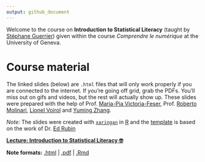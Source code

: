 ```yaml
---
output: github_document
---
```


Welcome to the course on **Introduction to Statistical Literacy** (taught by [Stéphane Guerrier](https://stephaneguerrier.com/)) given within the course *Comprendre le numérique* at the University of Geneva.

# Course material

The linked slides (below) are `.html` files that will only work properly if you are connected to the internet. If you're going off grid, grab the PDFs. You'll miss out on gifs and videos, but the rest will actually show up. These slides were prepared with the help of Prof. [Maria-Pia Victoria-Feser](https://www.unige.ch/gsem/en/research/faculty/all/maria-pia-victoria-feser/), Prof. [Roberto Molinari](https://github.com/robertomolinari), [Lionel Voirol](https://github.com/lionelvoirol) and [Yuming Zhang](https://github.com/Yuming-Zhang).

*Note:* The slides were created with [`xaringan`](https://github.com/yihui/xaringan/wiki) in [R](cran.r-project.org) and the [template](https://github.com/edrubin/EC607S20) is based on the work of Dr. [Ed Rubin](https://edrub.in)

**[Lecture: Introduction to Statistical Literacy 🤓 ](https://raw.githack.com/stephaneguerrier/StatLiteracy/main/slides2021_web.html)**
 
**Note formats:** [.html](https://raw.githack.com/stephaneguerrier/StatLiteracy/main/slides2021_web.html) |
[.pdf](https://raw.githack.com/stephaneguerrier/StatLiteracy/main/slides.pdf) |
[.Rmd](https://raw.githack.com/stephaneguerrier/StatLiteracy/main/slides2021_web.Rmd)
